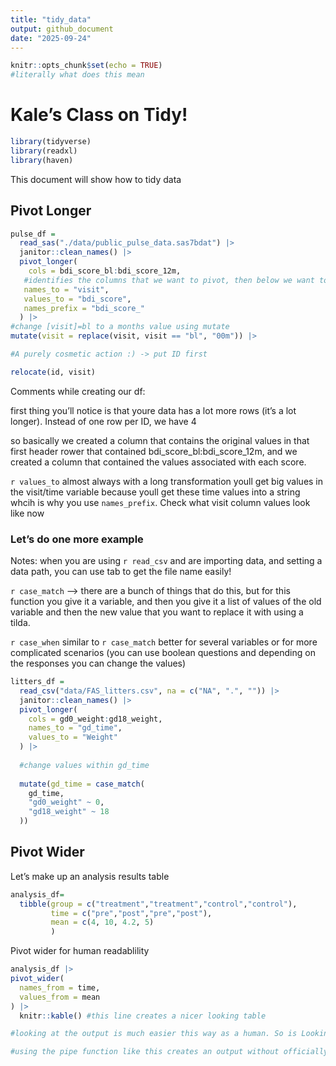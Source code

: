 ```yaml
---
title: "tidy_data"
output: github_document
date: "2025-09-24"
---
```


```r
knitr::opts_chunk$set(echo = TRUE)
#literally what does this mean
```

# Kale's Class on Tidy!

```r
library(tidyverse)
library(readxl)
library(haven)
```

This document will show how to tidy data

## Pivot Longer

```r
pulse_df = 
  read_sas("./data/public_pulse_data.sas7bdat") |>
  janitor::clean_names() |> 
  pivot_longer(
    cols = bdi_score_bl:bdi_score_12m,
   #identifies the columns that we want to pivot, then below we want to rename the column, with a descriptor of what are these data telling us?
   names_to = "visit",
   values_to = "bdi_score",
   names_prefix = "bdi_score_"
  ) |> 
#change [visit]=bl to a months value using mutate
mutate(visit = replace(visit, visit == "bl", "00m")) |> 

#A purely cosmetic action :) -> put ID first

relocate(id, visit)

```
Comments while creating our df:

first thing you'll notice is that youre data has a lot more rows (it's a lot longer). Instead of one row per ID, we have 4 

so basically we created a column that contains the original values in that first header rower that contained bdi_score_bl:bdi_score_12m, and we created a column that contained the values associated with each score. 

`r values_to` almost always with a long transformation youll get big values in the visit/time variable because youll get these time values into a string whcih is why you use `names_prefix`. Check what visit column values look like now


### Let's do one more example
Notes:
when you are using `r read_csv` and are importing data, and setting a data path, you can use tab to get the file name easily!

`r case_match` --> there are a bunch of things that do this, but for this function you give it a variable, and then you give it a list of values of the old variable and then the new value that you want to replace it with using a tilda. 

`r case_when` similar to `r case_match` better for several variables or for more complicated scenarios (you can use boolean questions and depending on the responses you can change the values)

```r
litters_df =
  read_csv("data/FAS_litters.csv", na = c("NA", ".", "")) |> 
  janitor::clean_names() |> 
  pivot_longer(
    cols = gd0_weight:gd18_weight,
    names_to = "gd_time",
    values_to = "Weight"
  ) |> 
  
  #change values within gd_time
  
  mutate(gd_time = case_match(
    gd_time,
    "gd0_weight" ~ 0,
    "gd18_weight" ~ 18
  ))


```

## Pivot Wider

Let's make up an analysis results table

```r
analysis_df=
  tibble(group = c("treatment","treatment","control","control"),
         time = c("pre","post","pre","post"),
         mean = c(4, 10, 4.2, 5)
         )
```

Pivot wider for human readablility

```r
analysis_df |> 
pivot_wider(
  names_from = time,
  values_from = mean
) |> 
  knitr::kable() #this line creates a nicer looking table

#looking at the output is much easier this way as a human. So is Looking at a difference or finding a trend

#using the pipe function like this creates an output without officially creating an actual dataframe
```












